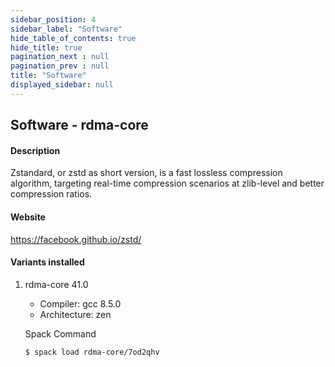 ```yaml
---
sidebar_position: 4
sidebar_label: "Software"
hide_table_of_contents: true
hide_title: true
pagination_next : null
pagination_prev : null
title: "Software"
displayed_sidebar: null
---
```


## Software - rdma-core


#### Description
Zstandard, or zstd as short version, is a fast lossless compression algorithm, targeting real-time compression scenarios at zlib-level and better compression ratios.

#### Website
https://facebook.github.io/zstd/

#### Variants installed

1. rdma-core 41.0

    - Compiler: gcc 8.5.0
    - Architecture: zen

    Spack Command
    ```bash
    $ spack load rdma-core/7od2qhv
    ```
